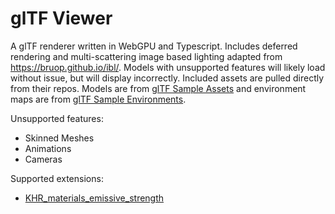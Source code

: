 

# glTF Viewer

<SupportCheck ModelModule={ModelModule} />

A glTF renderer written in WebGPU and Typescript. Includes deferred rendering and 
multi-scattering image based lighting adapted from https://bruop.github.io/ibl/. 
Models with unsupported features will likely load without issue, but will display 
incorrectly. Included assets are pulled directly from their repos. Models are from 
[glTF Sample Assets](https://github.com/KhronosGroup/glTF-Sample-Assets)
and environment maps are from 
[glTF Sample Environments](https://github.com/KhronosGroup/glTF-Sample-Environments).

Unsupported features:

- Skinned Meshes
- Animations
- Cameras

Supported extensions:

- [KHR_materials_emissive_strength](https://github.com/KhronosGroup/glTF/blob/main/extensions/2.0/Khronos/KHR_materials_emissive_strength/README.md)
